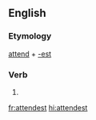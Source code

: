 ==English==

===Etymology===
[[attend]] + [[-est]]

===Verb===
{{head|en|verb form}}

# {{en-archaic second-person singular of|attend}}

[[fr:attendest]]
[[hi:attendest]]